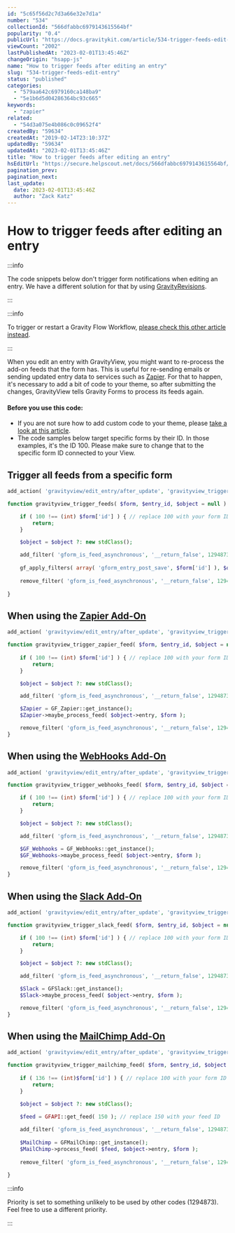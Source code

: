 ```yaml
---
id: "5c65f56d2c7d3a66e32e7d1a"
number: "534"
collectionId: "566dfabbc6979143615564bf"
popularity: "0.4"
publicUrl: "https://docs.gravitykit.com/article/534-trigger-feeds-edit-entry"
viewCount: "2002"
lastPublishedAt: "2023-02-01T13:45:46Z"
changeOrigin: "hsapp-js"
name: "How to trigger feeds after editing an entry"
slug: "534-trigger-feeds-edit-entry"
status: "published"
categories: 
  - "579aa642c6979160ca148ba9"
  - "5e1b6d5d04286364bc93c665"
keywords: 
  - "zapier"
related: 
  - "54d3a075e4b086c0c09652f4"
createdBy: "59634"
createdAt: "2019-02-14T23:10:37Z"
updatedBy: "59634"
updatedAt: "2023-02-01T13:45:46Z"
title: "How to trigger feeds after editing an entry"
hsEditUrl: "https://secure.helpscout.net/docs/566dfabbc6979143615564bf/article/5c65f56d2c7d3a66e32e7d1a"
pagination_prev: 
pagination_next: 
last_update:
  date: 2023-02-01T13:45:46Z
  author: "Zack Katz"
---
```


# How to trigger feeds after editing an entry


:::info

The code snippets below don't trigger form notifications when editing an entry. We have a different solution for that by using [GravityRevisions](https://docs.gravitykit.com/article/485-email-notify-entries-updated-gravity-forms).

:::

 
:::info

To trigger or restart a Gravity Flow Workflow, [please check this other article instead](https://docs.gravitykit.com/article/887-restarting-a-gravity-flow-workflow-after-editing-an-entry).

:::



When you edit an entry with GravityView, you might want to re-process the add-on feeds that the form has. This is useful for re-sending emails or sending updated entry data to services such as [Zapier](https://www.gravityforms.com/add-ons/zapier/). For that to happen, it's necessary to add a bit of code to your theme, so after submitting the changes, GravityView tells Gravity Forms to process its feeds again.

#### Before you use this code:

- If you are not sure how to add custom code to your theme, please [take a look at this article](https://docs.gravitykit.com/article/210-where-to-put-code-samples).
- The code samples below target specific forms by their ID. In those examples, it's the ID 100. Please make sure to change that to the specific form ID connected to your View.

## Trigger all feeds from a specific form

```php
add_action( 'gravityview/edit_entry/after_update', 'gravityview_trigger_feeds', 10, 3 );

function gravityview_trigger_feeds( $form, $entry_id, $object = null ) {

	if ( 100 !== (int) $form['id'] ) { // replace 100 with your form ID
		return;
	}

	$object = $object ?: new stdClass();

	add_filter( 'gform_is_feed_asynchronous', '__return_false', 1294873 );
 
	gf_apply_filters( array( 'gform_entry_post_save', $form['id'] ), $object->entry, $form );
 
	remove_filter( 'gform_is_feed_asynchronous', '__return_false', 1294873 );
   
}
```

## When using the [Zapier Add-On](https://www.gravityforms.com/add-ons/webhooks/)

```php
add_action( 'gravityview/edit_entry/after_update', 'gravityview_trigger_zapier_feed', 10, 3 );

function gravityview_trigger_zapier_feed( $form, $entry_id, $object = null ) {
	
	if ( 100 !== (int) $form['id'] ) { // replace 100 with your form ID
		return;
	}

	$object = $object ?: new stdClass();

	add_filter( 'gform_is_feed_asynchronous', '__return_false', 1294873 );

	$Zapier = GF_Zapier::get_instance();
	$Zapier->maybe_process_feed( $object->entry, $form );

	remove_filter( 'gform_is_feed_asynchronous', '__return_false', 1294873 );
}
```

## When using the [WebHooks Add-On](https://www.gravityforms.com/add-ons/zapier/)

```php
add_action( 'gravityview/edit_entry/after_update', 'gravityview_trigger_webhooks_feed', 10, 3 );

function gravityview_trigger_webhooks_feed( $form, $entry_id, $object = null ) {

	if ( 100 !== (int) $form['id'] ) { // replace 100 with your form ID
		return;
	}

	$object = $object ?: new stdClass();

	add_filter( 'gform_is_feed_asynchronous', '__return_false', 1294873 );

	$GF_Webhooks = GF_Webhooks::get_instance();
	$GF_Webhooks->maybe_process_feed( $object->entry, $form );

	remove_filter( 'gform_is_feed_asynchronous', '__return_false', 1294873 );
}
```

## When using the [Slack Add-On](https://www.gravityforms.com/add-ons/slack/)

```php
add_action( 'gravityview/edit_entry/after_update', 'gravityview_trigger_slack_feed', 10, 3 );

function gravityview_trigger_slack_feed( $form, $entry_id, $object = null ) {

	if ( 100 !== (int) $form['id'] ) { // replace 100 with your form ID
		return;
	}

	$object = $object ?: new stdClass();

	add_filter( 'gform_is_feed_asynchronous', '__return_false', 1294873 );

	$Slack = GFSlack::get_instance();
	$Slack->maybe_process_feed( $object->entry, $form );

	remove_filter( 'gform_is_feed_asynchronous', '__return_false', 1294873 );
}
```

## When using the [MailChimp Add-On](https://www.gravityforms.com/add-ons/mailchimp/)

```php
add_action( 'gravityview/edit_entry/after_update', 'gravityview_trigger_mailchimp_feed', 1, 3 );

function gravityview_trigger_mailchimp_feed( $form, $entry_id, $object = null ) {
	
	if ( 136 !== (int)$form['id'] ) { // replace 100 with your form ID
		return;
	}

	$object = $object ?: new stdClass();
	
	$feed = GFAPI::get_feed( 150 ); // replace 150 with your feed ID

	add_filter( 'gform_is_feed_asynchronous', '__return_false', 1294873 );
	
	$MailChimp = GFMailChimp::get_instance();                                                                                                     
	$MailChimp->process_feed( $feed, $object->entry, $form );
	
	remove_filter( 'gform_is_feed_asynchronous', '__return_false', 1294873 );
	
}
```


:::info

Priority is set to something unlikely to be used by other codes (1294873). Feel free to use a different priority.

:::

 